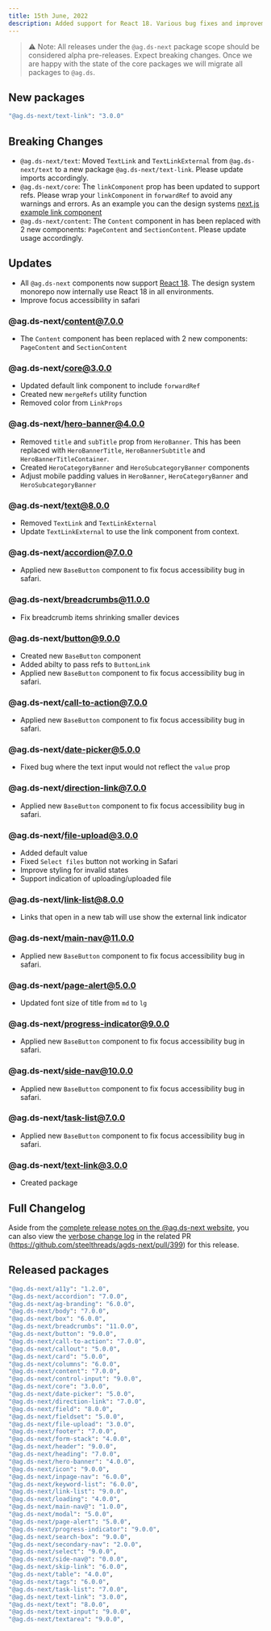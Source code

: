```yaml
---
title: 15th June, 2022
description: Added support for React 18. Various bug fixes and improvements.
---
```


> ⚠️ Note: All releases under the `@ag.ds-next` package scope should be considered alpha pre-releases. Expect breaking changes. Once we are happy with the state of the core packages we will migrate all packages to `@ag.ds`.

## New packages

```sh
"@ag.ds-next/text-link": "3.0.0"
```

## Breaking Changes

- `@ag.ds-next/text`: Moved `TextLink` and `TextLinkExternal` from `@ag.ds-next/text` to a new package `@ag.ds-next/text-link`. Please update imports accordingly.
- `@ag.ds-next/core`: The `linkComponent` prop has been updated to support refs. Please wrap your `linkComponent` in `forwardRef` to avoid any warnings and errors. As an example you can the design systems [next.js example link component](https://github.com/steelthreads/agds-next/blob/main/example-site/components/LinkComponent.tsx)
- `@ag.ds-next/content`: The `Content` component in has been replaced with 2 new components: `PageContent` and `SectionContent`. Please update usage accordingly.

## Updates

- All `@ag.ds-next` components now support [React 18](https://reactjs.org/blog/2022/03/29/react-v18.html). The design system monorepo now internally use React 18 in all environments.
- Improve focus accessibility in safari

### @ag.ds-next/content@7.0.0

- The `Content` component has been replaced with 2 new components: `PageContent` and `SectionContent`

### @ag.ds-next/core@3.0.0

- Updated default link component to include `forwardRef`
- Created new `mergeRefs` utility function
- Removed color from `LinkProps`

### @ag.ds-next/hero-banner@4.0.0

- Removed `title` and `subTitle` prop from `HeroBanner`. This has been replaced with `HeroBannerTitle`, `HeroBannerSubtitle` and `HeroBannerTitleContainer`.
- Created `HeroCategoryBanner` and `HeroSubcategoryBanner` components
- Adjust mobile padding values in `HeroBanner`, `HeroCategoryBanner` and `HeroSubcategoryBanner`

### @ag.ds-next/text@8.0.0

- Removed `TextLink` and `TextLinkExternal`
- Update `TextLinkExternal` to use the link component from context.

### @ag.ds-next/accordion@7.0.0

- Applied new `BaseButton` component to fix focus accessibility bug in safari.

### @ag.ds-next/breadcrumbs@11.0.0

- Fix breadcrumb items shrinking smaller devices

### @ag.ds-next/button@9.0.0

- Created new `BaseButton` component
- Added abilty to pass refs to `ButtonLink`
- Applied new `BaseButton` component to fix focus accessibility bug in safari.

### @ag.ds-next/call-to-action@7.0.0

- Applied new `BaseButton` component to fix focus accessibility bug in safari.

### @ag.ds-next/date-picker@5.0.0

- Fixed bug where the text input would not reflect the `value` prop

### @ag.ds-next/direction-link@7.0.0

- Applied new `BaseButton` component to fix focus accessibility bug in safari.

### @ag.ds-next/file-upload@3.0.0

- Added default value
- Fixed `Select files` button not working in Safari
- Improve styling for invalid states
- Support indication of uploading/uploaded file

### @ag.ds-next/link-list@8.0.0

- Links that open in a new tab will use show the external link indicator

### @ag.ds-next/main-nav@11.0.0

- Applied new `BaseButton` component to fix focus accessibility bug in safari.

### @ag.ds-next/page-alert@5.0.0

- Updated font size of title from `md` to `lg`

### @ag.ds-next/progress-indicator@9.0.0

- Applied new `BaseButton` component to fix focus accessibility bug in safari.

### @ag.ds-next/side-nav@10.0.0

- Applied new `BaseButton` component to fix focus accessibility bug in safari.

### @ag.ds-next/task-list@7.0.0

- Applied new `BaseButton` component to fix focus accessibility bug in safari.

### @ag.ds-next/text-link@3.0.0

- Created package

## Full Changelog

Aside from the [complete release notes on the @ag.ds-next website](/https://design-system.agriculture.gov.au/updates/2022-06-15), you can also view the [verbose change log](https://github.com/steelthreads/agds-next/pull/399) in the related PR (https://github.com/steelthreads/agds-next/pull/399) for this release.

## Released packages

```sh
"@ag.ds-next/a11y": "1.2.0",
"@ag.ds-next/accordion": "7.0.0",
"@ag.ds-next/ag-branding": "6.0.0",
"@ag.ds-next/body": "7.0.0",
"@ag.ds-next/box": "6.0.0",
"@ag.ds-next/breadcrumbs": "11.0.0",
"@ag.ds-next/button": "9.0.0",
"@ag.ds-next/call-to-action": "7.0.0",
"@ag.ds-next/callout": "5.0.0",
"@ag.ds-next/card": "5.0.0",
"@ag.ds-next/columns": "6.0.0",
"@ag.ds-next/content": "7.0.0",
"@ag.ds-next/control-input": "9.0.0",
"@ag.ds-next/core": "3.0.0",
"@ag.ds-next/date-picker": "5.0.0",
"@ag.ds-next/direction-link": "7.0.0",
"@ag.ds-next/field": "8.0.0",
"@ag.ds-next/fieldset": "5.0.0",
"@ag.ds-next/file-upload": "3.0.0",
"@ag.ds-next/footer": "7.0.0",
"@ag.ds-next/form-stack": "4.0.0",
"@ag.ds-next/header": "9.0.0",
"@ag.ds-next/heading": "7.0.0",
"@ag.ds-next/hero-banner": "4.0.0",
"@ag.ds-next/icon": "9.0.0",
"@ag.ds-next/inpage-nav": "6.0.0",
"@ag.ds-next/keyword-list": "6.0.0",
"@ag.ds-next/link-list": "9.0.0",
"@ag.ds-next/loading": "4.0.0",
"@ag.ds-next/main-nav@": "1.0.0",
"@ag.ds-next/modal": "5.0.0",
"@ag.ds-next/page-alert": "5.0.0",
"@ag.ds-next/progress-indicator": "9.0.0",
"@ag.ds-next/search-box": "9.0.0",
"@ag.ds-next/secondary-nav": "2.0.0",
"@ag.ds-next/select": "9.0.0",
"@ag.ds-next/side-nav@": "0.0.0",
"@ag.ds-next/skip-link": "6.0.0",
"@ag.ds-next/table": "4.0.0",
"@ag.ds-next/tags": "6.0.0",
"@ag.ds-next/task-list": "7.0.0",
"@ag.ds-next/text-link": "3.0.0",
"@ag.ds-next/text": "8.0.0",
"@ag.ds-next/text-input": "9.0.0",
"@ag.ds-next/textarea": "9.0.0",
```
